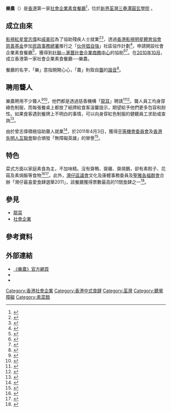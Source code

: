 {{Coord|22.3836|114.1230|type:landmark_region:HK|display=title}}
{{Infobox Non-profit
| Non-profit_name   = 樂農<br />Happy Veggies
| Non-profit_logo   = [[File:樂農的標誌.jpg|centre]]
| Non-profit_type   = [[社會企業|社會企業]]
| founded_date      = [[2010年10月|2010年10月]]
| founder           = 
| location          = {{HK}}[[新界|新界]][[荃灣|荃灣]][[三疊潭|三疊潭]][[圓玄學院|圓玄學院]] (圓玄樂農素食館)
| origins           = 
| key_people        = [[曾志偉|曾志偉]]<br />[[戚美珍|戚美珍]]
| area_served       = 
| product           =
| focus             = 
| method            = 
| revenue           = 
| endowment         = 
| num_volunteers    = 
| num_employees     = 
| num_members       = 
| subsib            = 
| owner             = 
| Non-profit_slogan = 為社會，為環保，<br />為健康，出一分力！<br />樂於助人 樂在於農 樂農
| homepage          = [http://happyveggies99.blogspot.com 《樂農》官方網頁]
| dissolved         = 
| footnotes         = 
}}

'''樂農'''（'''{{lang-en|Happy Veggies}}'''）是[[香港|香港]]第一家[[社會企業|社會企業]][[素食|素食]][[餐廳|餐廳]]<ref>{{cite web|language=zh-hk|url=http://www.hkdailynews.com.hk/news.php?id=132757|title=幫襯社企素食餐廳 特首辦推銷素菜|publisher=[[新報_(香港)|新報]]|date=|accessdate=2011-06-12}}{{dead link|date=2018年3月 |bot=InternetArchiveBot |fix-attempted=yes }}</ref>，位於[[新界|新界]][[荃灣|荃灣]][[三疊潭|三疊潭]][[圓玄學院|圓玄學院]] 。

==成立由來==
[[電影演員|影視紅星]][[曾志偉|曾志偉]]和[[戚美珍|戚美珍]]為了協助殘疾人士就業<ref>{{cite web|language=zh-hk|url=http://www.hkdailynews.com.hk/enews.php?id=125196&scid=28|title=曾志偉開心投資素食館|publisher=[[新報_(香港)|新報]]|date=|accessdate=2011-12-03|deadurl=yes|archiveurl=https://archive.is/20130107154432/http://www.hkdailynews.com.hk/enews.php?id=125196&scid=28|archivedate=2013-01-07}}</ref><ref>{{cite web |language=zh-hk |url=http://paper.wenweipo.com/2010/10/05/EN1010050038.htm |title=戚美珍助失聰人士就業 |publisher=[[文匯報_(香港)|文匯報 (香港)]] |date=2010-10-05 |accessdate=2011-06-12 |archive-url=https://web.archive.org/web/20111228092734/http://paper.wenweipo.com/2010/10/05/EN1010050038.htm |archive-date=2011-12-28 |dead-url=yes }}</ref>，透過[[香港影視明星體育協會慈善基金|香港影視明星體育協會慈善基金]]參加[[民政事務總署|民政事務總署]]推行之「[[伙伴倡自強|伙伴倡自強]]」社區協作計劃<ref>{{cite web |language=zh-hk |url=http://hk.apple.nextmedia.com/template/apple/art_main.php?iss_id=20101005&sec_id=462&subsec=830&art_id=14519178 | title=馮仁昭四圍超：志偉擬辦老人健身室 |publisher=[[蘋果日報_(香港)|蘋果日報 (香港)]] |date=2010-10-05 |accessdate=2012-01-07}}</ref>，申請開設社會企業素食餐廳<ref>{{cite web|language=zh-hk|url=http://www.singpao.com/newsarticle.aspx?NewsID=130059&Lang=tc|title=周末茶座：「樂農」素食館顯自強　半數員工聽障人士|publisher=[[成報|成報]]|date=|accessdate=2011-06-12}}{{dead link|date=2018年3月 |bot=InternetArchiveBot |fix-attempted=yes }}</ref>，獲得到[[社聯－滙豐社會企業商務中心|社聯－滙豐社會企業商務中心]]的協助<ref>{{cite web |language=zh-hk |url=http://hk.news.yahoo.com/%E6%BB%99%E8%B1%90%E5%B9%AB%E7%A4%BE%E4%BC%81%E5%81%9A%E7%94%9F%E6%84%8F-223000719.html |title=滙豐幫社企做生意 |publisher=[[星島日報|星島日報]] |date=2011-09-08 |accessdate=2011-09-08 |archive-date=2015-07-06 |archive-url=https://web.archive.org/web/20150706072817/https://hk.news.yahoo.com/%E6%BB%99%E8%B1%90%E5%B9%AB%E7%A4%BE%E4%BC%81%E5%81%9A%E7%94%9F%E6%84%8F-223000719.html |dead-url=no }}</ref><ref>{{cite web |language=zh-hk |url=http://www.facebook.com/video/video.php?v=10150264193529145&oid=143545595698458&comments |title=社會企業--樂農 |publisher=[[滙豐銀行慈善基金|滙豐銀行慈善基金]] |date= |accessdate=2011-07-31 |archive-date=2021-05-24 |archive-url=https://web.archive.org/web/20210524022331/https://www.facebook.com/video/video.php?v=10150264193529145&oid=143545595698458&comments |dead-url=no }}</ref>。在[[2010年10月|2010年10月]]，成立香港第一家社會企業素食餐廳──樂農。

餐廳的名字，「樂」意指開開心心，「農」則取自[[聾|聾]]的[[諧音|諧音]]<ref>{{cite web |language=zh-hk |url=http://www.hkcd.com.hk/content/2010-12/06/content_2647831.htm |title=社企齊鋪樂農傷健共融 |publisher=[[香港商報|香港商報]] |date=2010-12-06 |accessdate=2011-06-12 }}{{dead link|date=2018年3月 |bot=InternetArchiveBot |fix-attempted=yes }}</ref>。

==聘用聾人==
樂農聘用不少聾人<ref>{{cite web |language=zh-hk |url=http://hk.apple.nextmedia.com/template/apple_sub/art_main.php?iss_id=20110319&sec_id=12187363&subsec_id=38329&art_id=15088477 | title=佢有佢講：不用憐憫　只要機會 |publisher=[[蘋果日報_(香港)|蘋果日報 (香港)]] |date=2011-03-19 |accessdate=2011-12-03}}</ref><ref>{{cite web |language=zh-hk |url=http://www.takungpao.com.hk/news/11/03/13/GW-1353670.htm |title=無聲企堂招來爆棚生意 |publisher=[[大公網|大公網]] |date=2011-03-13 |accessdate=2011-12-03 }}{{dead link|date=2018年3月 |bot=InternetArchiveBot |fix-attempted=yes }}</ref>，他們都是透過慈善機構「[[龍耳|龍耳]]」聘請<ref>{{cite web |language=zh-hk |url=http://www1.hk.apple.nextmedia.com/template/apple/art_main.php?iss_id=20101219&sec_id=4104&art_id=14780972 |title=生活存關愛：首間素食餐廳聘用聽障人士 |publisher=[[蘋果日報_(香港)|蘋果日報 (香港)]] |date=2010-12-19 |accessdate=2011-06-12 |archive-date=2020-03-27 |archive-url=https://web.archive.org/web/20200327194848/https://hk.news.appledaily.com/local/daily/article/20101219/14780972 |dead-url=no }}</ref><ref>{{cite web|language=zh-hk|url=http://www.singpao.com/newsarticle.aspx?NewsID=129007&Lang=tc|title=非牟利社企素食餐廳|publisher=[[成報|成報]]|date=|accessdate=2011-06-12}}{{dead link|date=2018年1月 |bot=InternetArchiveBot |fix-attempted=yes }}</ref>。聾人員工均身穿綠色制服，而每張餐桌上都放了紙牌給食客溫馨提示，期望給予他們更多包容和耐性。如果食客遇到餐牌上不明白的事情，可以向身穿紅色制服的健聽員工求助或查詢<ref>{{cite web |language=zh-hk |url=http://www.mingpaohealth.com/cfm/health3.cfm?File=20101103/diet/vea1h.txt |title=專題飲食︰溫馨社企 無聲美味 全港首家社企素食餐廳 |publisher=[[明報|明報]] |date=2010-11-03 |accessdate=2011-06-12 }}{{Dead link|date=2018年7月 |bot=InternetArchiveBot |fix-attempted=no }}</ref>。

由於曾志偉積極協助聾人就業<ref>{{cite web |language=zh-hk |url=http://orientaldaily.on.cc/cnt/entertainment/20101120/00282_023.html?pubdate=20101120 |title=曾志偉開餐飲聘聽障人士 |publisher=[[東方日報_(香港)|東方日報 (香港)]] |date=2010-11-20 |accessdate=2012-01-07 |archive-date=2016-03-04 |archive-url=https://web.archive.org/web/20160304233516/http://orientaldaily.on.cc/cnt/entertainment/20101120/00282_023.html?pubdate=20101120 |dead-url=no }}</ref>，於2011年4月3日，獲得[[平等機會委員會|平等機會委員會]]及[[香港失明人互聯會|香港失明人互聯會]]聯合頒發「無障礙英雄」的榮譽<ref>{{cite web |language=zh-hk |url=http://the-sun.on.cc/cnt/news/20110404/00408_002.html?pubdate=20110404 |title=政情：金管局獲殘疾人士嘉許 |publisher=[[太陽報_(香港)|太陽報 (香港)]] |date=2011-04-04 |accessdate=2011-06-12 |archive-date=2016-03-04 |archive-url=https://web.archive.org/web/20160304204049/http://the-sun.on.cc/cnt/news/20110404/00408_002.html?pubdate=20110404 |dead-url=no }}</ref>。

==特色==
菜式方面以家庭素食為主，不加味精。沒有齋鴨、齋雞、齋燒鵝，卻有素餃子、花菇及素焗飯等食物<ref>{{cite web |language=zh-hk |url=http://news.hkheadline.com/dailynews/content_su/2010/11/27/130925.asp | title=上樓乍現 超巨型花菇現身 |publisher=[[頭條日報|頭條日報]] |date=2010-11-27 |accessdate=2011-06-12}}</ref><ref>{{cite web |language=zh-hk |url=http://news.sina.com.hk/news/23/1/1/2505029/1.html |title=少油少鹽無味精 貝安琪洪天明學手語食素 |publisher=[[星島日報|星島日報]] |date=2011-11-27 |accessdate=2011-12-03 }}{{dead link|date=2018年3月 |bot=InternetArchiveBot |fix-attempted=yes }}</ref>。此外，[[灣仔區議會|灣仔區議會]]文化及康體事務委員及[[聖雅各福群會|聖雅各福群會]]合辦「灣仔最喜愛食肆選舉2011」，該餐廳獲得票數最高的11間食肆之一<ref>{{cite web |language=zh-hk |url=http://www.hktdc.com/info/vp/a/emk/tc/2/6/1/1X07KHH4/%E6%96%B0%E8%88%88%E5%B8%82%E5%A0%B4/%E7%81%A3%E4%BB%94%E9%A3%B2%E9%A3%9F%E6%96%87%E5%8C%96%E5%9C%B0%E5%9C%96%E5%B8%B6%E8%B7%AF%E9%96%8B%E5%B1%95%E7%BE%8E%E9%A3%9F%E4%B9%8B%E6%97%85.htm | title=灣仔飲食文化地圖帶路開展美食之旅  |publisher=[[香港貿易發展局|香港貿易發展局]] |date= |accessdate=2011-08-18}}</ref>。

== 參見 ==
* [[龍耳|龍耳]]
* [[社會企業|社會企業]]

==參考資料==
<div class="references-small">
<references />
</div>

== 外部連結 ==
* [http://www.happyveggies.hk/ 《樂農》官方網頁] {{Wayback|url=http://www.happyveggies.hk/ |date=20201112040442 }}
* {{facebook|happyveggies|《樂農》}}
* {{youtube|user=HappyVeggies99#p/u/1/C1nN3WcpT_I| 《樂農》官方}}

[[Category:香港社會企業|Category:香港社會企業]]
[[Category:香港中式食肆|Category:香港中式食肆]]
[[Category:荃灣|Category:荃灣]]
[[Category:聽覺障礙|Category:聽覺障礙]]
[[Category:素菜館|Category:素菜館]]